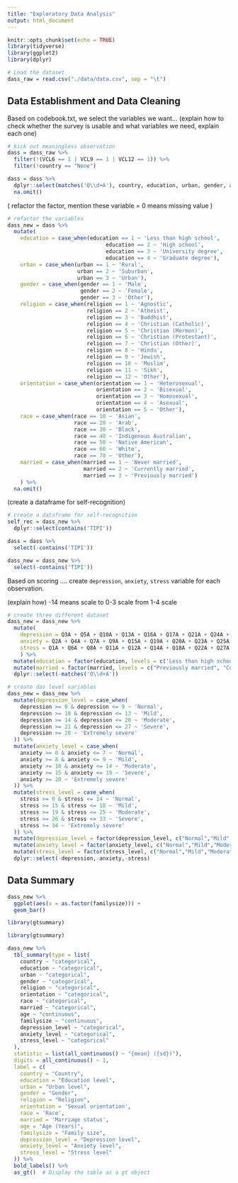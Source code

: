 ```yaml
---
title: "Exploratory Data Analysis"
output: html_document
---
```


```r
knitr::opts_chunk$set(echo = TRUE)
library(tidyverse)
library(ggplot2)
library(dplyr)
```

```r
# Load the dataset
dass_raw = read.csv("./data/data.csv", sep = "\t")
```

## Data Establishment and Data Cleaning

Based on codebook.txt, we select the variables we want... (explain how to check whether the survey is usable and what variables we need, explain each one)

```r
# kick out meaningless observation
dass = dass_raw %>%
  filter(!(VCL6 == 1 | VCL9 == 1 | VCL12 == 1)) %>%
  filter(!country == "None")

dass = dass %>%
  dplyr::select(matches('Q\\d+A'), country, education, urban, gender, age, religion, orientation, race, married, familysize, contains('TIPI')) %>%
  na.omit()
```

( refactor the factor, mention these variable = 0 means missing value )

```r
# refactor the variables
dass_new = dass %>%
  mutate(
    education = case_when(education == 1 ~ 'Less than high school', 
                               education == 2 ~ 'High school', 
                               education == 3 ~ 'University degree', 
                               education == 4 ~ 'Graduate degree'),
    urban = case_when(urban == 1 ~ 'Rural',
                      urban == 2 ~ 'Suburban', 
                      urban == 3 ~ 'Urban'),
    gender = case_when(gender == 1 ~ 'Male',
                       gender == 2 ~ 'Female',
                       gender == 3 ~ 'Other'),
    religion = case_when(religion == 1 ~ 'Agnostic', 
                         religion == 2 ~ 'Atheist', 
                         religion == 3 ~ 'Buddhist', 
                         religion == 4 ~ 'Christian (Catholic)', 
                         religion == 5 ~ 'Christian (Mormon)', 
                         religion == 6 ~ 'Christian (Protestant)', 
                         religion == 7 ~ 'Christian (Other)', 
                         religion == 8 ~ 'Hindu', 
                         religion == 9 ~ 'Jewish', 
                         religion == 10 ~ 'Muslim', 
                         religion == 11 ~ 'Sikh', 
                         religion == 12 ~ 'Other'),
    orientation = case_when(orientation == 1 ~ 'Heterosexual', 
                            orientation == 2 ~ 'Bisexual', 
                            orientation == 3 ~ 'Homosexual', 
                            orientation == 4 ~ 'Asexual', 
                            orientation == 5 ~ 'Other'),
    race = case_when(race == 10 ~ 'Asian', 
                     race == 20 ~ 'Arab', 
                     race == 30 ~ 'Black', 
                     race == 40 ~ 'Indigenous Australian', 
                     race == 50 ~ 'Native American', 
                     race == 60 ~ 'White', 
                     race == 70 ~ 'Other'),
    married = case_when(married == 1 ~ 'Never married', 
                        married == 2 ~ 'Currently married', 
                        married == 3 ~ 'Previously married')
    ) %>%
  na.omit()
```

(create a dataframe for self-recognition)

```r
# create a dataframe for self-recognition
self_rec = dass_new %>%
  dplyr::select(contains('TIPI'))

dass = dass %>%
  select(-contains('TIPI'))

dass_new = dass_new %>%
  select(-contains('TIPI'))
```

Based on scoring .... create `depression`, `anxiety`, `stress` variable for each observation.

(explain how) -14 means scale to 0-3 scale from 1-4 scale

```r
# create three different dataset
dass_new = dass_new %>%
  mutate(
    depression = Q3A + Q5A + Q10A + Q13A + Q16A + Q17A + Q21A + Q24A + Q26A + Q31A + Q34A + Q37A + Q38A + Q42A - 14,
    anxiety = Q2A + Q4A + Q7A + Q9A + Q15A + Q19A + Q20A + Q23A + Q25A + Q28A + Q30A + Q36A + Q40A + Q41A - 14,
    stress = Q1A + Q6A + Q8A + Q11A + Q12A + Q14A + Q18A + Q22A + Q27A + Q29A + Q32A + Q33A + Q35A + Q39A - 14
    ) %>%
  mutate(education = factor(education, levels = c('Less than high school', 'High school', 'University degree', 'Graduate degree'))) %>%
  mutate(married = factor(married, levels = c("Previously married", "Currently married", "Never married"))) %>%
  dplyr::select(-matches('Q\\d+A'))

# create das level variables
dass_new = dass_new %>%
  mutate(depression_level = case_when(
    depression >= 0 & depression <= 9 ~ 'Normal',
    depression >= 10 & depression <= 13 ~ 'Mild',
    depression >= 14 & depression <= 20 ~ 'Moderate',
    depression >= 21 & depression <= 27 ~ 'Severe',
    depression >= 28 ~ 'Extremely severe'
  )) %>%
  mutate(anxiety_level = case_when(
    anxiety >= 0 & anxiety <= 7 ~ 'Normal',
    anxiety >= 8 & anxiety <= 9 ~ 'Mild',
    anxiety >= 10 & anxiety <= 14 ~ 'Moderate',
    anxiety >= 15 & anxiety <= 19 ~ 'Severe',
    anxiety >= 20 ~ 'Extremely severe'
  )) %>%
  mutate(stress_level = case_when(
    stress >= 0 & stress <= 14 ~ 'Normal',
    stress >= 15 & stress <= 18 ~ 'Mild',
    stress >= 19 & stress <= 25 ~ 'Moderate',
    stress >= 26 & stress <= 33 ~ 'Severe',
    stress >= 34 ~ 'Extremely severe'
  )) %>%
  mutate(depression_level = factor(depression_level, c("Normal","Mild","Moderate","Severe","Extremely severe"))) %>%
  mutate(anxiety_level = factor(anxiety_level, c("Normal","Mild","Moderate","Severe","Extremely severe"))) %>%
  mutate(stress_level = factor(stress_level, c("Normal","Mild","Moderate","Severe","Extremely severe"))) %>%
  dplyr::select(-depression,-anxiety,-stress)
```

## Data Summary

```r
dass_new %>%
  ggplot(aes(x = as.factor(familysize))) +
  geom_bar()
```

```r
library(gtsummary)

library(gtsummary)

dass_new %>%
  tbl_summary(type = list(
    country ~ "categorical", 
    education ~ "categorical", 
    urban ~ "categorical", 
    gender ~ "categorical",
    religion ~ "categorical",
    orientation ~ "categorical",
    race ~ "categorical",
    married ~ "categorical",
    age ~ "continuous", 
    familysize ~ "continuous",
    depression_level ~ "categorical",
    anxiety_level ~ "categorical",
    stress_level ~ "categorical"
  ), 
  statistic = list(all_continuous() ~ "{mean} ({sd})"), 
  digits = all_continuous() ~ 1,
  label = c(
    country = "Country",
    education = "Education level",
    urban = "Urban level",
    gender = "Gender",
    religion = "Religion",
    orientation = 'Sexual orientation',
    race = 'Race',
    married = 'Marriage status',
    age = "Age (Years)",
    familysize = "Family size",
    depression_level = "Depression level",
    anxiety_level = "Anxiety level",
    stress_level = "Stress level"
  )) %>%
  bold_labels() %>%
  as_gt()  # Display the table as a gt object

```
